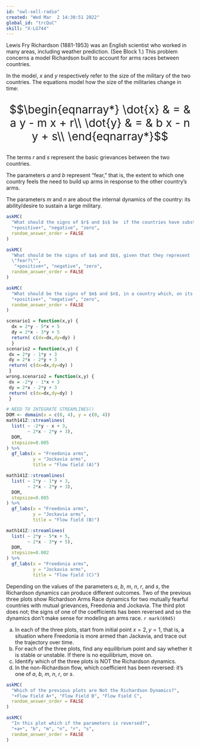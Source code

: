 ```yaml
---
id: "owl-sell-radio"
created: "Wed Mar  2 14:30:51 2022"
global_id: "trcQuC" 
skill: "X-LG744"
---
```


Lewis Fry Richardson (1881-1953) was an English scientist who worked
in many areas, including weather prediction. (See Block 1.) This problem concerns a
model Richardson built to account for arms races between countries.

In the model, $x$ and $y$ respectively refer to the size of the
military of the two countries.  The equations model how the size of
the militaries change in time:
<div style="font-size: 30px; text-align:center;">
$$\begin{eqnarray*}
\dot{x} & = & a y - m x + r\\
\dot{y} & = & b x - n y + s\\
\end{eqnarray*}$$
</div>

The terms $r$ and $s$ represent the basic grievances between the two countries.

The parameters $a$ and $b$ represent "fear," that is, the extent to which one country feels the need to build up arms in response to the other country's arms.

The parameters $m$ and $n$ are about the internal dynamics of the
country: its ability/desire to sustain a large military.

```r
askMC(
  "What should the signs of $r$ and $s$ be  if the countries have substantial grievances against each other?",
  "+positive+", "negative", "zero",
  random_answer_order = FALSE
)
```

```r
askMC(
  "What should be the signs of $a$ and $b$, given that they represent 
  \"fear?\"",
   "+positive+", "negative", "zero",
  random_answer_order = FALSE
)
```


```r
askMC(
  "What should be the signs of $m$ and $n$, in a country which, on its own, would not like to build a large military? Note the sign preceeding these terms.",
  "+positive+", "negative", "zero",
  random_answer_order = FALSE
)
```

```r
scenario1 = function(x,y) {
  dx = 2*y - 5*x + 5
  dy = 2*x - 3*y + 5
  return( c(dx=dx,dy=dy) )
  }
scenario2 = function(x,y) {
 dx = 2*y - 1*y + 3
 dy = 2*x - 2*y + 3
 return( c(dx=dx,dy=dy) )
 }
wrong.scenario2 = function(x,y) {
 dx = -2*y - 1*x + 3
 dy = 2*x - 2*y + 3
 return( c(dx=dx,dy=dy) )
 }
```

```r
# NEED TO INTEGRATE STREAMLINES()
DOM <- domain(x = c(0, 4), y = c(0, 4))
math141Z::streamlines(
  list( ~ -2*y - x + 3,
        ~ 2*x - 2*y + 3),
  DOM, 
  stepsize=0.005
) %>%
  gf_labs(x = "Freedonia arms",
          y = "Jockavia arms",
          title = "Flow field (A)")

math141Z::streamlines(
  list( ~ 2*y - 1*y + 3,
        ~ 2*x - 2*y + 3),
  DOM, 
  stepsize=0.005
) %>%
  gf_labs(x = "Freedonia arms",
          y = "Jockavia arms",
          title = "Flow field (B)")

math141Z::streamlines(
  list( ~ 2*y - 5*x + 5,
        ~ 2*x - 3*y + 5),
  DOM, 
  stepsize=0.002
) %>%
  gf_labs(x = "Freedonia arms",
          y = "Jockavia arms",
          title = "Flow field (C)")
```


Depending on the values of the parameters $a$, $b$, $m$, $n$, $r$, and $s$, the Richardson dynamics can produce different outcomes.  Two of the previous three plots show Richardson Arms Race dynamics for two mutually fearful countries with  mutual grievances, Freedonia and Jockavia.  The third plot does not; the signs of one of the coefficients has been reversed and so the dynamics don't make sense for modeling an arms race. `r mark(6945)`

a. In each of the three plots, start from initial point $x=2,y=1$,   that is, a situation where Freedonia is more armed than Jackavia, and trace out the trajectory over time.
b. For each of the three plots, find any equilibrium point and say   whether it is stable or unstable.  If there is no equilibrium, move on.
c. Identify which of the three plots is NOT the Richardson dynamics.
d. In the non-Richardson flow, which coefficient has been reversed: it's one of $a$, $b$, $m$, $n$, $r$, or $s$.

```r
askMC(
  "Which of the previous plots are Not the Richardson Dynamics?",
  "+Flow Field A+", "Flow Field B", "Flow Field C",
  random_answer_order = FALSE
)
```

```r
askMC(
  "In this plot which if the parameters is reversed?",
  "+a+", "b", "m", "n", "r", "s",
  random_answer_order = FALSE
)
```

